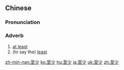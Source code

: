 ==Chinese==
{{zh-forms}}

===Pronunciation===
{{zh-pron
|m=zhìshǎo
|c=zi3 siu2
|h=pfs=chṳ-séu
|mn=chì-chió
|ma=Zh-zhìshao.ogg
|cat=adv
}}

===Adverb===
{{zh-adv}}

# [[at least]]
# (to say the) [[least]]

{{zh-cat|Elementary}}

[[zh-min-nan:至少]]
[[ko:至少]]
[[hu:至少]]
[[ja:至少]]
[[uk:至少]]
[[zh:至少]]